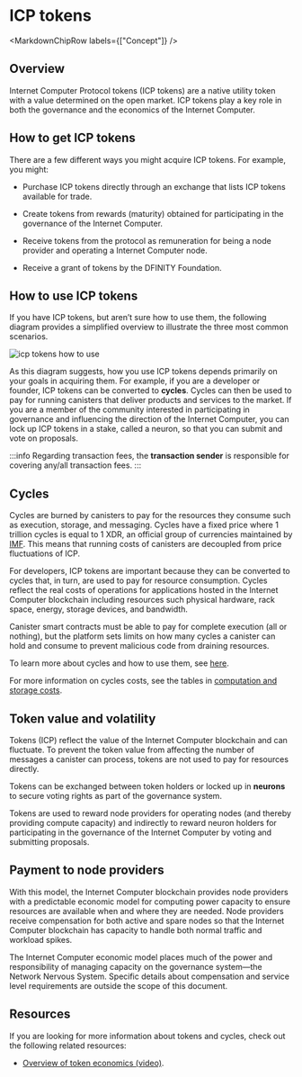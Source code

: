 
# ICP tokens

<MarkdownChipRow labels={["Concept"]} />

## Overview 
Internet Computer Protocol tokens (ICP tokens) are a native utility token with a value determined on the open market. ICP tokens play a key role in both the governance and the economics of the Internet Computer.

## How to get ICP tokens

There are a few different ways you might acquire ICP tokens. For example, you might:

-   Purchase ICP tokens directly through an exchange that lists ICP tokens available for trade.

-   Create tokens from rewards (maturity) obtained for participating in the governance of the Internet Computer.

-   Receive tokens from the protocol as remuneration for being a node provider and operating a Internet Computer node.

-   Receive a grant of tokens by the DFINITY Foundation.


## How to use ICP tokens

If you have ICP tokens, but aren’t sure how to use them, the following diagram provides a simplified overview to illustrate the three most common scenarios.

![icp tokens how to use](_attachments/icp-tokens-how-to-use.svg)

As this diagram suggests, how you use ICP tokens depends primarily on your goals in acquiring them. For example, if you are a developer or founder, ICP tokens can be converted to **cycles**. Cycles can then be used to pay for running canisters that deliver products and services to the market. If you are a member of the community interested in participating in governance and influencing the direction of the Internet Computer, you can lock up ICP tokens in a stake, called a neuron, so that you can submit and vote on proposals.

:::info
Regarding transaction fees, the **transaction sender** is responsible for covering any/all transaction fees.
:::

## Cycles

Cycles are burned by canisters to pay for the resources they consume such as execution, storage, and messaging. Cycles have a fixed price where 1 trillion cycles is equal to 1 XDR, an official group of currencies maintained by [IMF](https://www.imf.org/external/np/fin/data/rms_sdrv.aspx). This means that running costs of canisters are decoupled from price fluctuations of ICP.

For developers, ICP tokens are important because they can be converted to cycles that, in turn, are used to pay for resource consumption. Cycles reflect the real costs of operations for applications hosted in the Internet Computer blockchain including resources such physical hardware, rack space, energy, storage devices, and bandwidth.

Canister smart contracts must be able to pay for complete execution (all or nothing), but the platform sets limits on how many cycles a canister can hold and consume to prevent malicious code from draining resources.

To learn more about cycles and how to use them, see [here](/docs/current/developer-docs/getting-started/cycles/converting_icp_tokens_into_cycles).

For more information on cycles costs, see the tables in [computation and storage costs](/docs/current/developer-docs/gas-cost).

## Token value and volatility

Tokens (ICP) reflect the value of the Internet Computer blockchain and can fluctuate. To prevent the token value from affecting the number of messages a canister can process, tokens are not used to pay for resources directly.

Tokens can be exchanged between token holders or locked up in **neurons** to secure voting rights as part of the governance system.

Tokens are used to reward node providers for operating nodes (and thereby providing compute capacity) and indirectly to reward neuron holders for participating in the governance of the Internet Computer by voting and submitting proposals.

## Payment to node providers

With this model, the Internet Computer blockchain provides node providers with a predictable economic model for computing power capacity to ensure resources are available when and where they are needed. Node providers receive compensation for both active and spare nodes so that the Internet Computer blockchain has capacity to handle both normal traffic and workload spikes.

The Internet Computer economic model places much of the power and responsibility of managing capacity on the governance system—the Network Nervous System. Specific details about compensation and service level requirements are outside the scope of this document.

## Resources

If you are looking for more information about tokens and cycles, check out the following related resources:

-   [Overview of token economics (video)](https://www.youtube.com/watch?v=H2p5q0PR2pc).
